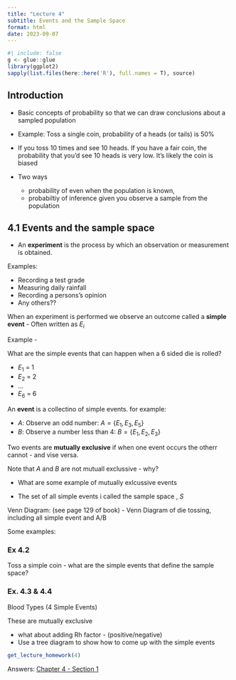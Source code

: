 ```yaml
---
title: "Lecture 4"
subtitle: Events and the Sample Space
format: html
date: 2023-09-07
---
```


```r
#| include: false
g <- glue::glue
library(ggplot2)
sapply(list.files(here::here('R'), full.names = T), source)
```

## Introduction

- Basic concepts of probability so that we can draw conclusions about a sampled population

- Example: Toss a single coin, probability of a heads (or tails) is 50%

-  If you toss 10 times and see 10 heads. If you have a fair coin, the probability that you'd see 10 heads is very low. It's likely the coin is biased

- Two ways 
    -  probability of even when the population is known, 
    - probabiltiy of inference given you observe a sample from the population

## 4.1 Events and the sample space

- An **experiment** is the process by which an observation or measurement is obtained.

Examples:

- Recording a test grade
- Measuring daily rainfall
- Recording a persons's opinion
- Any others??

When an experiment is performed we observe an outcome called a **simple event** - Often written as $E_i$

Example -

What are the simple events that can happen when a 6 sided die is rolled?

- $E_1$ = 1
- $E_2$ = 2
- ...
- $E_6$ = 6


An **event** is a collectino of simple events. for example:

- _A_: Observe an odd number: $A = \{E_1, E_3, E_5\}$
- _B_: Observe a number less than 4: $B = \{E_1, E_2, E_3\}$


Two events are **mutually exclusive** if when one event occurs the otherr cannot - and vise versa.

Note that $A$ and $B$ are not mutuall exclussive - why?

- What are some example of mutually exlcussive events

- The set of all simple events i called the sample space , _S_


Venn Diagram: (see page 129 of book)
- Venn Diagram of die tossing, including all simple event and A/B


Some examples:

### Ex 4.2

Toss a simple coin - what are the simple events that define the sample space?

### Ex. 4.3 & 4.4


Blood Types (4 Simple Events)

These are mutually exclusive

- what about adding Rh factor - (positive/negative)
- Use a tree diagram to show how to come up with the simple events


```r
get_lecture_homework(4)
```

Answers: [Chapter 4 - Section 1](/homework/chapter-04.qmd#section-4.1)
